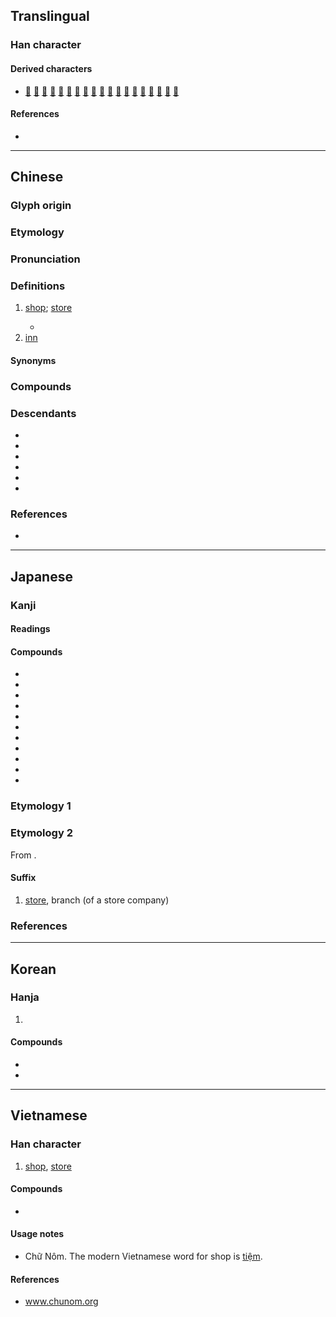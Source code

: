 {{also|坫}}
{{character info}}
==Translingual==
{{stroke order|strokes=8}}

===Han character===
{{Han char|rn=53|rad=广|as=05|sn=8|four=00261|canj=IYR|ids=⿸广占}}

====Derived characters====
* [[𫢶]] [[惦]] [[掂]] [[𠶧]] [[𡌽]] [[𣷀]] [[𪦃]] [[𣈔]] [[𣈘]] [[𣎀]] [[𤉽]] [[𫁥]] [[𥯎]] [[𥺦]] [[𦁦]] [[𧍈]] [[䛸]] [[踮]] [[𩤎]]

====References====
* {{Han ref|kx=0344.110|dkj=09267|dj=0654.010|hdz=20876.060|uh=5E97|ud=24215|bh=A9B1|bd=43441}}

----

==Chinese==
{{zh-forms}}
{{zh-wp}}

===Glyph origin===
{{Han etym}}
{{Han compound|ls=psc|广|占|c1=s|c2=p|t1=lean-to}}

===Etymology===
{{rfe|zh}}

===Pronunciation===
{{zh-pron
|m=diàn
|m-s=dian4
|dg=дян3
|c=dim3
|c-t=iam1
|g=dien4
|h=pfs=tiam;gd=diam4
|j=die3
|mb=da̿ng
|md=dáing
|mn=ml,tp,kh,tn,tc,hc,lk,sx,yl,km,mg:tiàm/xm:tàiⁿ/qz:tùiⁿ
|mn_note=Xiamen, Quanzhou: tiàm - literary; tàiⁿ/tùiⁿ - vernacular
|mn-t=diam3
|w=2ti
|x=dienn4
|mc=y
|oc=y
|ma=y
|cat=n
}}

===Definitions===
{{zh-hanzi}}

# [[shop]]; [[store]] {{zh-mw|m:家|m:間}}
#: {{zh-x|上 禮拜 我 在 那 家 店 買 了 一 件 新 外套|I got a new coat in that '''store''' last week.}}
#: {{zh-x|那 家 店 有 很 多 家具 可 供 挑選。|That '''store''' has a good selection of furniture.}}
#* {{zh-x|稻田 那 一 邊 聽說 有 間 店|I heard there is a '''store''' on that side of the rice paddy|ref='''2020''', {{w2|zh|曹楊}} (Young), [https://www.youtube.com/watch?v=JcWqnXQ9zVI {{lang|zh|聽說有間店}}] (That Store)}}
# [[inn]] {{zh-mw|m:家}}
#: {{zh-x|客店|small hotel, inn}}
#: {{zh-x|旅店|small hotel, inn}}

====Synonyms====
{{zh-dial|商店}}

===Compounds===
{{zh-der|亭彩店|住店|倒店|夫妻店|五量店|店長|店面廣告|小店|情趣商店|店名|店頭|免稅商店|客店|店肆|咖啡店|店頭市場|店章|店面|店鋪|店都知|店東|店底|店小二|店家|店子|店夥|店員|店保|店主|平價商店|剃頭店|下店|專賣店|便利商店|周口店|大飯店|商旅店|商店|官店|學店|出店|加盟店|友誼商店|娼店|分店|招商店|板門店|熟切店|百貨店|新店溪|打火店|沒店三|新店|支店|禮品店|盤店|村居野店|燈火店|特約商店|直賣店|斗店|書店|正店|押店|旅店|理髮店|道店|電子店面|線上書店|裱褙店|紙紮店|總店|飯店回蔥|馬店|裁縫店|速食店|裱畫店|馬店買豬|連鎖商店|菸紙店|飯店|黑店|麵店|起火店|開店|賊店|薦頭店|零售店|郵購商店|老店|野店|酒店|雜貨店|量販店|討店|網路花店|連鎖店|褙裱店|關店|雞毛店|網路書店|青年商店|茅店|草橋店|腳店|茆店|店屋|藥店|煙店|楊店|殷店|草店|萬福店|卸甲店|七姑店|萬店|何店|郝店|吳店|李店|駱店|王子店|漿溪店|川店|圪壋店|三店|中心店|梅店|陳店|巡店|駐馬店|嚴店|棗店|田店|木子店|但店|店埡|太平店|唐店|劉店|馬家店|顧家店|王店|姚家店|衛店|季店|習家店|軍店|下新店|陡坡店|楊貴店|車家店|下辛店|曾店|胡金店|何陽店|鄭店|文具店|冊店|饅頭店|西卅店|雷家店|段店|陶店|陳化店|彭店|𥴊仔店:kám-á-tiàm;Min Nan}}

===Descendants===
* {{desc|pcc|diams|bor=1}}
* {{desc|id|tiam|bor=1}}
* {{desc|sog|tym|bor=1}}
* {{desc|th|เตี๊ยม|bor=1}}
* {{desc|vi|tiệm|bor=1}}
* {{desc|za|diemq|bor=1}}

===References===
* {{thcwd|3836}}

{{zh-cat|Elementary}}

----

==Japanese==

===Kanji===
{{ja-kanji|grade=2|rs=广05}}

====Readings====
{{ja-readings
|goon=てん<てん<てむ
|kanon=てん<てん<てむ
|kun=みせ-, たな-
}}

====Compounds====
* {{ja-r|代%理%店|だい%り%てん}}
* {{ja-r|本%店|ほん%てん}}
* {{ja-r|百%貨%店|ひゃっ%か%てん}}
* {{ja-r|店%先|みせ%さき}}
* {{ja-r|支%店|し%てん}}
* {{ja-r|書%店|しょ%てん}}
* {{ja-r|店%子|たな%こ}}
* {{ja-r|店%員|てん%いん}}
* {{ja-r|店%内|てん%ない}}
* {{ja-r|店%舗|てん%ぽ}}
* {{ja-r|店%頭|てん%とう}}

===Etymology 1===
{{ja-kanjitab|みせ|yomi=k}}
{{ja-see|みせ}}

===Etymology 2===
{{ja-kanjitab|てん|yomi=o}}
From {{der|ja|ltc|-}} {{ltc-l|店}}.

====Suffix====
{{ja-pos|suffix|てん}}

# [[store]], branch (of a store company)

===References===
<references/>

----

==Korean==

===Hanja===
{{ko-hanja|가게|점}}

# {{hanja form of|점|[[store]]}}

====Compounds====
* {{ko-l|서점|書店}}
* {{ko-l|편의점|便宜店}}

----

==Vietnamese==

===Han character===
{{vi-readings|reading=điếm, đám, điệm, tiệm, đêm, xóm|rs=广05}}

# [[shop]], [[store]]

====Compounds====
* {{l|vi|店𫗒|tr=[[tiệm ăn]]}}

====Usage notes====
* Chữ Nôm. The modern Vietnamese word for shop is [[tiệm]].

====References====
* [http://www.chunom.org/pages/店 www.chunom.org]